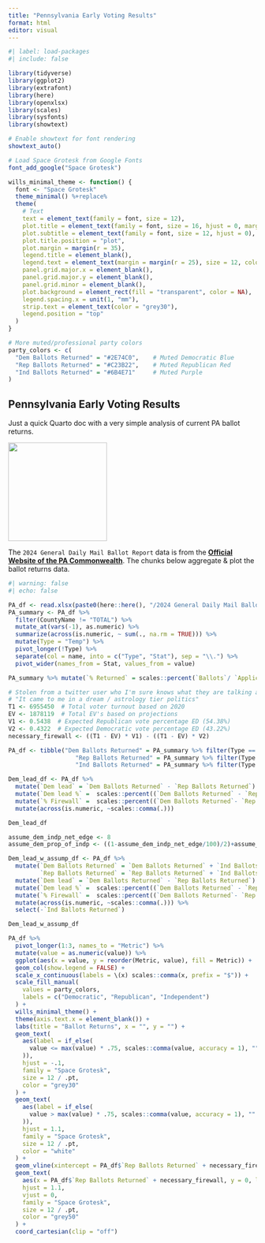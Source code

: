 ```yaml
---
title: "Pennsylvania Early Voting Results"
format: html
editor: visual
---
```


```r
#| label: load-packages
#| include: false

library(tidyverse)
library(ggplot2)
library(extrafont)
library(here)
library(openxlsx)
library(scales)
library(sysfonts)
library(showtext)

# Enable showtext for font rendering
showtext_auto()

# Load Space Grotesk from Google Fonts
font_add_google("Space Grotesk")

wills_minimal_theme <- function() {
  font <- "Space Grotesk"
  theme_minimal() %+replace%
  theme(
    # Text
    text = element_text(family = font, size = 12),
    plot.title = element_text(family = font, size = 16, hjust = 0, margin = margin(b = 10)),
    plot.subtitle = element_text(family = font, size = 12, hjust = 0),
    plot.title.position = "plot",
    plot.margin = margin(r = 35),
    legend.title = element_blank(),
    legend.text = element_text(margin = margin(r = 25), size = 12, color = "grey30"),
    panel.grid.major.x = element_blank(),
    panel.grid.major.y = element_blank(),
    panel.grid.minor = element_blank(),
    plot.background = element_rect(fill = "transparent", color = NA),
    legend.spacing.x = unit(1, "mm"),
    strip.text = element_text(color = "grey30"),
    legend.position = "top"
  )
}

# More muted/professional party colors
party_colors <- c(
  "Dem Ballots Returned" = "#2E74C0",    # Muted Democratic Blue
  "Rep Ballots Returned" = "#C23B22",    # Muted Republican Red
  "Ind Ballots Returned" = "#6B4E71"     # Muted Purple
)

```

## Pennsylvania Early Voting Results

Just a quick Quarto doc with a very simple analysis of current PA ballot returns.

![](https://www.pa.gov/content/dam/copapwp-pagov/en/global/images/CoPA%20Logo%20-%20Horizontal%20Lockup%201.svg){style="float:center;" width="200"}

The `2024 General Daily Mail Ballot Report` data is from the [**Official Website of the PA Commonwealth**](https://www.pa.gov/en/agencies/vote/elections/elections-data.html). The chunks below aggregate & plot the ballot returns data.

```r
#| warning: false
#| echo: false

PA_df <- read.xlsx(paste0(here::here(), "/2024 General Daily Mail Ballot Report.xlsx"), startRow = 2)
PA_summary <- PA_df %>%
  filter(CountyName != "TOTAL") %>%
  mutate_at(vars(-1), as.numeric) %>%
  summarize(across(is.numeric, ~ sum(., na.rm = TRUE))) %>% 
  mutate(Type = "Temp") %>% 
  pivot_longer(!Type) %>%
  separate(col = name, into = c("Type", "Stat"), sep = "\\.") %>%
  pivot_wider(names_from = Stat, values_from = value)

PA_summary %>% mutate(`% Returned` = scales::percent(`Ballots`/ `Applications`))
```

```r
# Stolen from a twitter user who I'm sure knows what they are talking about
# "It came to me in a dream / astrology tier politics"
T1 <- 6955450  # Total voter turnout based on 2020
EV <- 1878119  # Total EV's based on projections
V1 <- 0.5438  # Expected Republican vote percentage ED (54.38%)
V2 <- 0.4322  # Expected Democratic vote percentage ED (43.22%)
necessary_firewall <- ((T1 - EV) * V1) - ((T1 - EV) * V2)

PA_df <- tibble("Dem Ballots Returned" = PA_summary %>% filter(Type == "Dem") %>% pull(Ballots),
                   "Rep Ballots Returned" = PA_summary %>% filter(Type == "Rep") %>% pull(Ballots),
                   "Ind Ballots Returned" = PA_summary %>% filter(Type == "Oth") %>% pull(Ballots))

Dem_lead_df <- PA_df %>%
  mutate(`Dem lead` = `Dem Ballots Returned` - `Rep Ballots Returned`) %>%
  mutate(`Dem lead %` =  scales::percent((`Dem Ballots Returned` - `Rep Ballots Returned`)/`Rep Ballots Returned`)) %>%
  mutate(`% Firewall` =  scales::percent((`Dem Ballots Returned`- `Rep Ballots Returned`)/necessary_firewall,.1)) %>%
  mutate(across(is.numeric, ~scales::comma(.)))

Dem_lead_df
```

```r

assume_dem_indp_net_edge <- 8
assume_dem_prop_of_indp <- ((1-assume_dem_indp_net_edge/100)/2)+assume_dem_indp_net_edge/100

Dem_lead_w_assump_df <- PA_df %>%
  mutate(`Dem Ballots Returned` = `Dem Ballots Returned` + `Ind Ballots Returned` * assume_dem_prop_of_indp,
         `Rep Ballots Returned` = `Rep Ballots Returned` + `Ind Ballots Returned` * (1-assume_dem_prop_of_indp)) %>%
  mutate(`Dem lead` = `Dem Ballots Returned` - `Rep Ballots Returned`) %>%
  mutate(`Dem lead %` =  scales::percent((`Dem Ballots Returned` - `Rep Ballots Returned`)/`Rep Ballots Returned`)) %>%
  mutate(`% Firewall` =  scales::percent((`Dem Ballots Returned`- `Rep Ballots Returned`)/necessary_firewall,.1)) %>%
  mutate(across(is.numeric, ~scales::comma(.))) %>%
  select(-`Ind Ballots Returned`)

Dem_lead_w_assump_df
```

```r

PA_df %>%
  pivot_longer(1:3, names_to = "Metric") %>%
  mutate(value = as.numeric(value)) %>%
  ggplot(aes(x = value, y = reorder(Metric, value), fill = Metric)) +
  geom_col(show.legend = FALSE) +
  scale_x_continuous(labels = \(x) scales::comma(x, prefix = "$")) +
  scale_fill_manual(
    values = party_colors,
    labels = c("Democratic", "Republican", "Independent")
  ) +
  wills_minimal_theme() +
  theme(axis.text.x = element_blank()) +
  labs(title = "Ballot Returns", x = "", y = "") +
  geom_text(
    aes(label = if_else(
      value <= max(value) * .75, scales::comma(value, accuracy = 1), ""
    )),
    hjust = -.1,
    family = "Space Grotesk",
    size = 12 / .pt,
    color = "grey30"
  ) +
  geom_text(
    aes(label = if_else(
      value > max(value) * .75, scales::comma(value, accuracy = 1), ""
    )),
    hjust = 1.1,
    family = "Space Grotesk",
    size = 12 / .pt,
    color = "white"
  ) +
  geom_vline(xintercept = PA_df$`Rep Ballots Returned` + necessary_firewall, color = "grey50", size = 1) +
  geom_text(
    aes(x = PA_df$`Rep Ballots Returned` + necessary_firewall, y = 0, label = "Firewall \n Threshold"),
    hjust = 1.1,
    vjust = 0,
    family = "Space Grotesk",
    size = 12 / .pt,
    color = "grey50"
  ) +
  coord_cartesian(clip = "off")

```

